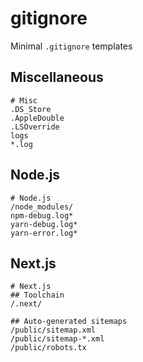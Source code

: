 # gitignore

Minimal `.gitignore` templates

## Miscellaneous

```gitignore
# Misc
.DS_Store
.AppleDouble
.LSOverride
logs
*.log
```

## Node.js

```gitignore
# Node.js
/node_modules/
npm-debug.log*
yarn-debug.log*
yarn-error.log*
```

## Next.js

```gitignore
# Next.js
## Toolchain
/.next/

## Auto-generated sitemaps
/public/sitemap.xml
/public/sitemap-*.xml
/public/robots.tx
```
